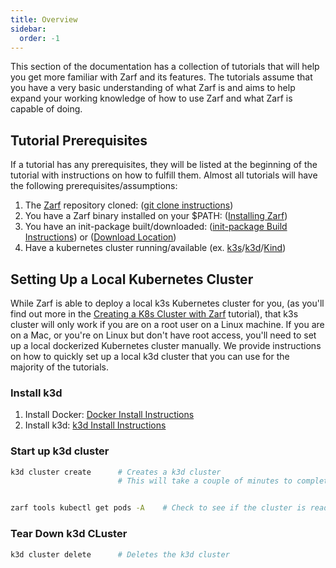 ```yaml
---
title: Overview
sidebar:
  order: -1
---
```


This section of the documentation has a collection of tutorials that will help you get more familiar with Zarf and its features. The tutorials assume that you have a very basic understanding of what Zarf is and aims to help expand your working knowledge of how to use Zarf and what Zarf is capable of doing.

## Tutorial Prerequisites

If a tutorial has any prerequisites, they will be listed at the beginning of the tutorial with instructions on how to fulfill them.
Almost all tutorials will have the following prerequisites/assumptions:

1. The [Zarf](https://github.com/defenseunicorns/zarf) repository cloned: ([git clone instructions](https://docs.github.com/en/repositories/creating-and-managing-repositories/cloning-a-repository))
1. You have a Zarf binary installed on your $PATH: ([Installing Zarf](../1-getting-started/index.md#installing-zarf))
1. You have an init-package built/downloaded: ([init-package Build Instructions](./0-creating-a-zarf-package.md)) or ([Download Location](https://github.com/defenseunicorns/zarf/releases))
1. Have a kubernetes cluster running/available (ex. [k3s](https://k3s.io/)/[k3d](https://k3d.io/v5.4.1/)/[Kind](https://kind.sigs.k8s.io/docs/user/quick-start#installation))

## Setting Up a Local Kubernetes Cluster

While Zarf is able to deploy a local k3s Kubernetes cluster for you, (as you'll find out more in the [Creating a K8s Cluster with Zarf](./5-creating-a-k8s-cluster-with-zarf.md) tutorial), that k3s cluster will only work if you are on a root user on a Linux machine. If you are on a Mac, or you're on Linux but don't have root access, you'll need to set up a local dockerized Kubernetes cluster manually. We provide instructions on how to quickly set up a local k3d cluster that you can use for the majority of the tutorials.

### Install k3d

1. Install Docker: [Docker Install Instructions](https://docs.docker.com/get-docker/)
2. Install k3d: [k3d Install Instructions](https://k3d.io/#installation)

### Start up k3d cluster

```bash
k3d cluster create      # Creates a k3d cluster
                        # This will take a couple of minutes to complete


zarf tools kubectl get pods -A    # Check to see if the cluster is ready
```

### Tear Down k3d CLuster

```bash
k3d cluster delete      # Deletes the k3d cluster
```
